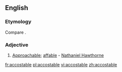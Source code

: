 ==English==

===Etymology===
Compare {{etyl|fr|en}} {{term|accostable|lang=fi}}.

===Adjective===
{{en-adj}}

# {{context|rare}} [[approachable|Approachable]]; [[affable]] - [[w:Nathaniel Hawthorne|Nathaniel Hawthorne]]

[[fr:accostable]]
[[pl:accostable]]
[[vi:accostable]]
[[zh:accostable]]